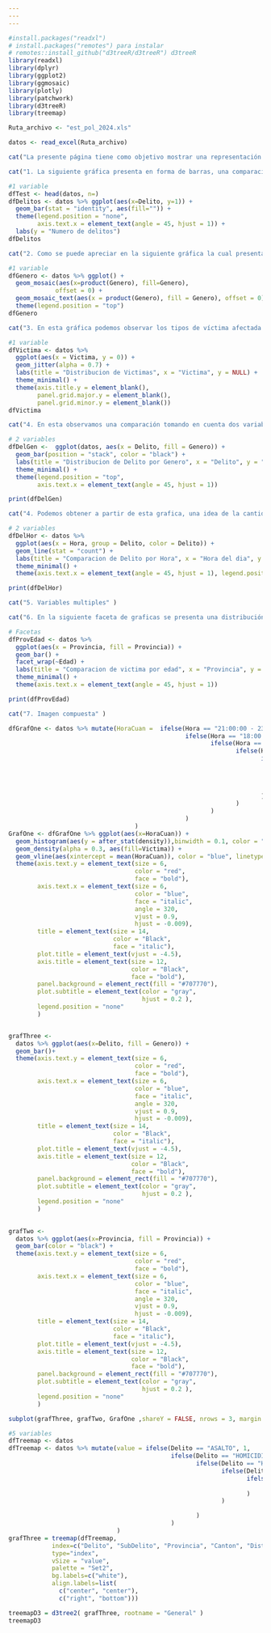 ```yaml
---
---
---
```


```r

#install.packages("readxl")
# install.packages("remotes") para instalar
# remotes::install_github("d3treeR/d3treeR") d3treeR
library(readxl)
library(dplyr)
library(ggplot2)
library(ggmosaic)
library(plotly)
library(patchwork)
library(d3treeR)
library(treemap)
```

```r
Ruta_archivo <- "est_pol_2024.xls"

datos <- read_excel(Ruta_archivo)

```

```r
cat("La presente página tiene como objetivo mostrar una representación visual de varios datos que se nos brindaron con relación a las estadísticas policiales en Costa Rica. Estas  se exhiben en varios métodos con tal de hacerlas ver interesantes y comprensibles.")
```

```r
cat("1. La siguiente gráfica presenta en forma de barras, una comparación en cuanto a los tipos de delito que se han reportado. A partir de esto podemos deducir que el hurto es el delito más común, mientras que el homicidio es el menos ocurrido.")
```

```r
#1 variable
dfTest <- head(datos, n=)
dfDelitos <- datos %>% ggplot(aes(x=Delito, y=1)) +
  geom_bar(stat = "identity", aes(fill="")) +
  theme(legend.position = "none",
        axis.text.x = element_text(angle = 45, hjust = 1)) +  
  labs(y = "Numero de delitos")
dfDelitos
```

```r
cat("2. Como se puede apreciar en la siguiente gráfica la cual presenta un mosaico distribuido proporcionalmente de acuerdo a la cantidad de víctimas divididas por género, la gran mayoría de víctimas han sido del género masculino,abarcando más de la mitad de sucesos reportados, mientras que la cantidad de víctimas de genero femenino es notablemente menor, y casos donde se desconoce el género de la víctima los menos comunes.")
```

```r
#1 variable
dfGenero <- datos %>% ggplot() +
  geom_mosaic(aes(x=product(Genero), fill=Genero),
             offset = 0) +
  geom_mosaic_text(aes(x = product(Genero), fill = Genero), offset = 0)+
  theme(legend.position = "top")
dfGenero
```

```r
cat("3. En esta gráfica podemos observar los tipos de víctima afectada en forma de strip plots, de manera que se muestran los casos como puntos en la gráfica de acuerdo al tipo. Entre más densa la población en cada espacio, mayor la cantidad de ocurrencias donde esa fue la víctima afectada. En este caso, observamos que la situación donde la víctima es una persona es significativamente mayor que las demás. Además, existe una similar cantidad donde la víctima es un bien material como vivienda o vehículo.")
```

```r
#1 variable
dfVictima <- datos %>%
  ggplot(aes(x = Victima, y = 0)) +  
  geom_jitter(alpha = 0.7) +  
  labs(title = "Distribucion de Victimas", x = "Victima", y = NULL) +
  theme_minimal() +
  theme(axis.title.y = element_blank(),  
        panel.grid.major.y = element_blank(), 
        panel.grid.minor.y = element_blank()) 
dfVictima

```

```r
cat("4. En esta observamos una comparación tomando en cuenta dos variables, analizando tipo de delito por género de la víctima. Esto en forma de gráfica de barras apilada. De acuerdo a la distribución observamos que una gran cantidad tanto de hombres como mujeres sufren por hurto. No obstante, también se nota que gran parte de personas asaltadas son hombres. Además, podemos resaltar que el aspecto de homicidio, la gran mayoría de estas víctimas han sido varones.")
```

```r
# 2 variables
dfDelGen <-  ggplot(datos, aes(x = Delito, fill = Genero)) +
  geom_bar(position = "stack", color = "black") +
  labs(title = "Distribucion de Delito por Genero", x = "Delito", y = "Cantidad") +
  theme_minimal() +
  theme(legend.position = "top",
        axis.text.x = element_text(angle = 45, hjust = 1))

print(dfDelGen)
```

```r
cat("4. Podemos obtener a partir de esta grafica, una idea de la cantidad de cada tipo de delito de acuerdo a la hora del día. Según observamos, los hurtos son más comunes durante el pleno día, el cual es el más común, pero los otros delitos son más ocurrentes durante la noche. Por esto aun se puede deducir que salir durante la noche es menos seguro, pero aun así hay crímenes ocurriendo a toda hora por lo que se debe ser cuidadoso siempre.")
```

```r
# 2 variables
dfDelHor <- datos %>% 
  ggplot(aes(x = Hora, group = Delito, color = Delito)) +
  geom_line(stat = "count") +
  labs(title = "Comparacion de Delito por Hora", x = "Hora del dia", y = "Cantidad") +
  theme_minimal() +
  theme(axis.text.x = element_text(angle = 45, hjust = 1), legend.position = "bottom")

print(dfDelHor)
```

```r
cat("5. Variables multiples" )
```

```r
cat("6. En la siguiente faceta de graficas se presenta una distribución de cantidad de delitos por provincia a la que pertenece la víctima, separados de acuerdo a la edad de esta víctima. De acuerdo a esta información podemos observar que el tipo de víctima más recurrente se puede identificar como adultos de San José.")
```

```r
# Facetas
dfProvEdad <- datos %>% 
  ggplot(aes(x = Provincia, fill = Provincia)) +
  geom_bar() +
  facet_wrap(~Edad) +  
  labs(title = "Comparacion de victima por edad", x = "Provincia", y = "Cantidad") +
  theme_minimal() +
  theme(axis.text.x = element_text(angle = 45, hjust = 1)) 

print(dfProvEdad)

```

```r
cat("7. Imagen compuesta" )
```

```r
dfGrafOne <- datos %>% mutate(HoraCuan =  ifelse(Hora == "21:00:00 - 23:59:59", 0.7,
                                                 ifelse(Hora == "18:00:00 - 20:59:59", 0.6,
                                                        ifelse(Hora == "00:00:00 - 02:59:59", 0.0,
                                                               ifelse(Hora == "03:00:00 - 05:59:59", 0.1,
                                                                      ifelse(Hora == "06:00:00 - 08:59:59",0.2,
                                                                             ifelse(Hora == "09:00:00 - 11:59:59",0.3,
                                                                                    ifelse(Hora == "12:00:00 - 14:59:59",0.4,0.5)
                                                                                    )
                                                                             )
                                                                      )
                                                               )
                                                        )
                                                 )
                                   )
GrafOne <- dfGrafOne %>% ggplot(aes(x=HoraCuan)) +
  geom_histogram(aes(y = after_stat(density)),binwidth = 0.1, color = "black", fill = "white") + 
  geom_density(alpha = 0.3, aes(fill=Victima)) +
  geom_vline(aes(xintercept = mean(HoraCuan)), color = "blue", linetype = "dashed", linewidth = 1) +
  theme(axis.text.y = element_text(size = 6,
                                   color = "red",
                                   face = "bold"),
        axis.text.x = element_text(size = 6, 
                                   color = "blue",
                                   face = "italic", 
                                   angle = 320,
                                   vjust = 0.9,
                                   hjust = -0.009),
        title = element_text(size = 14, 
                             color = "Black",
                             face = "italic"),
        plot.title = element_text(vjust = -4.5),
        axis.title = element_text(size = 12, 
                                  color = "Black",
                                  face = "bold"),
        panel.background = element_rect(fill = "#707770"),
        plot.subtitle = element_text(color = "gray",
                                     hjust = 0.2 ),
        legend.position = "none"
        )


grafThree <- 
  datos %>% ggplot(aes(x=Delito, fill = Genero)) +
  geom_bar()+
  theme(axis.text.y = element_text(size = 6,
                                   color = "red",
                                   face = "bold"),
        axis.text.x = element_text(size = 6, 
                                   color = "blue",
                                   face = "italic", 
                                   angle = 320,
                                   vjust = 0.9,
                                   hjust = -0.009),
        title = element_text(size = 14, 
                             color = "Black",
                             face = "italic"),
        plot.title = element_text(vjust = -4.5),
        axis.title = element_text(size = 12, 
                                  color = "Black",
                                  face = "bold"),
        panel.background = element_rect(fill = "#707770"),
        plot.subtitle = element_text(color = "gray",
                                     hjust = 0.2 ),
        legend.position = "none"
        )
  

grafTwo <- 
  datos %>% ggplot(aes(x=Provincia, fill = Provincia)) +
  geom_bar(color = "black") +
  theme(axis.text.y = element_text(size = 6,
                                   color = "red",
                                   face = "bold"),
        axis.text.x = element_text(size = 6, 
                                   color = "blue",
                                   face = "italic", 
                                   angle = 320,
                                   vjust = 0.9,
                                   hjust = -0.009),
        title = element_text(size = 14, 
                             color = "Black",
                             face = "italic"),
        plot.title = element_text(vjust = -4.5),
        axis.title = element_text(size = 12, 
                                  color = "Black",
                                  face = "bold"),
        panel.background = element_rect(fill = "#707770"),
        plot.subtitle = element_text(color = "gray",
                                     hjust = 0.2 ),
        legend.position = "none"
        )

subplot(grafThree, grafTwo, GrafOne ,shareY = FALSE, nrows = 3, margin = 0.06 ) %>% layout(title ="Combined grafics")
```

```r
#5 variables
dfTreemap <- datos 
dfTreemap <- datos %>% mutate(value = ifelse(Delito == "ASALTO", 1,
                                             ifelse(Delito == "HOMICIDIO", 1,
                                                    ifelse(Delito == "HURTO", 1,
                                                           ifelse(Delito == "ROBO", 1,
                                                                  ifelse(Delito == "ROBO DE VEHICULO", 1, 1
                                                                         )
                                                                  )
                                                           )

                                                    )
                                             )
                              )
grafThree = treemap(dfTreemap,
            index=c("Delito", "SubDelito", "Provincia", "Canton", "Distrito"),
            type="index",
            vSize = "value",
            palette = "Set2",
            bg.labels=c("white"),
            align.labels=list(
              c("center", "center"), 
              c("right", "bottom")))  

treemapD3 = d3tree2( grafThree, rootname = "General" )
treemapD3
```
